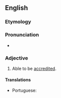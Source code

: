 ==English==

===Etymology===
{{suffix|en|accredit|able}}

===Pronunciation===
* {{a|US}} {{IPA|/ə.ˈkɹɛd.ət.ə.bəl/|lang=en}}

===Adjective===
{{en-adj}}
# Able to be [[accredit]]ed.

====Translations====
{{trans-top|able to be accredited}}
* Portuguese: {{t|pt|credenciável}}
{{trans-mid}}
{{trans-bottom}}